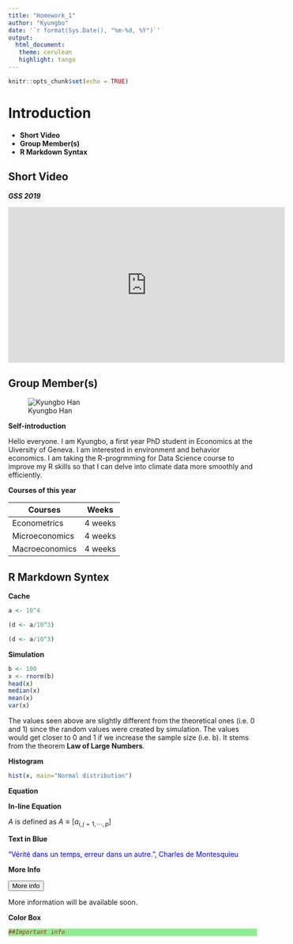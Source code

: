 ```yaml
---
title: "Homework_1"
author: "Kyungbo"
date: '`r format(Sys.Date(), "%m-%d, %Y")`'
output:
  html_document:
   theme: cerulean
   highlight: tango
---
```


```r
knitr::opts_chunk$set(echo = TRUE)
```

# Introduction
* **Short Video**
* **Group Member(s)**
* **R Markdown Syntax**

## Short Video
***GSS 2019***

<iframe width="560" height="315" src="https://www.youtube.com/embed/3dS81uwPIAA" frameborder="0" allow="accelerometer; autoplay; encrypted-media; gyroscope; picture-in-picture" allowfullscreen></iframe>

## Group Member(s)
![Kyungbo Han](https://www.unige.ch/gsem/files/cache/ccd0cd1d64eb729d9f24dd7819d6c9fa_f3369.jpg)

**Self-introduction**

Hello everyone. I am Kyungbo, a first year PhD student in Economics at the Uiversity of Geneva. I am interested in environment and behavior economics. I am taking the R-progrmming for Data Science course to improve my R skills so that I can delve into climate data more smoothly and efficiently.

**Courses of this year**

Courses | Weeks 
--- | ---
Econometrics | 4 weeks 
Microeconomics | 4 weeks 
Macroeconomics | 4 weeks 

## R Markdown Syntex
**Cache**

```r
a <- 10^4
```
```r
(d <- a/10^3)
```
```r
(d <- a/10^3)
```
**Simulation**

```r
b <- 100
x <- rnorm(b)
head(x)
median(x)
mean(x)
var(x)
```
The values seen above are slightly different from the theoretical ones (i.e. 0 and 1) since the random values were created by simulation. The values would get closer to 0 and 1 if we increase the sample size (i.e. b). It stems from the theorem **Law of Large Numbers**.

**Histogram**
```r
hist(x, main="Normal distribution")
```

**Equation**
\begin{align}
\mathbb{E}[var \{v_{1}(\hat{\theta},n) |\hat{\theta} \}] &=var \{v_{1}(\theta_{0}, n) \}+\mathbb{E}[\mathcal{O}_{p} \{D_{1}(\theta^{*},n)(\hat{\theta}-\theta_{0}), \cdots , D_{p}(\theta^{*},n)(\theta-\theta_{0}) \}] \\
&= var \{v_{1}(\theta_{0}, n) \}+\mathcal{O}(n^{-2})
\end{align}

**In-line Equation**

$A$ is defined as $A \equiv [a_{i,j=1,\cdots,p}]$

**Text in Blue**

<span style="color:blue">"Vérité dans un temps, erreur dans un autre.”, Charles de Montesquieu</span>

**More Info**

<script>
function myFunction() {
    var x = document.getElementById("myDIV");
    if (x.style.display === "none") {
        x.style.display = "block";
    } else {
        x.style.display = "none";
    }
}
</script>
 
<button onclick="myFunction()">More info</button>
 
<div id="myDIV">
More information will be available soon.
</div>


**Color Box**

<style>
div.green pre { background-color:lightgreen; font-color:white; }
</style>

<div class = "green">
```r
##Important info
```
</div>
